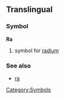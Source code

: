 ==Translingual==
===Symbol===
'''Ra'''
#{{chemistry}} symbol for [[radium]]
===See also===
*[[ra]]
[[Category:Symbols]]